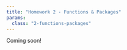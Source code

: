```yaml
---
title: "Homework 2 - Functions & Packages"
params:
  class: "2-functions-packages"
---
```


Coming soon!
